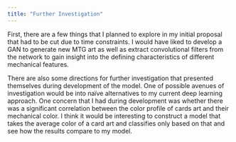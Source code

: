 ```yaml
---
title: "Further Investigation"
---
```


First, there are a few things that I planned to explore in my initial proposal that had to be cut due to time constraints. I would have liked to develop a GAN to generate new MTG art as well as extract convolutional filters from the network to gain insight into the defining characteristics of different mechanical features.

There are also some directions for further investigation that presented themselves during development of the model. One of possible avenues of investigation would be into naïve alternatives to my current deep learning approach. One concern that I had during development was whether there was a significant correlation between the color profile of cards art and their mechanical color. I think it would be interesting to construct a model that takes the average color of a card art and classifies only based on that and see how the results compare to my model. 
